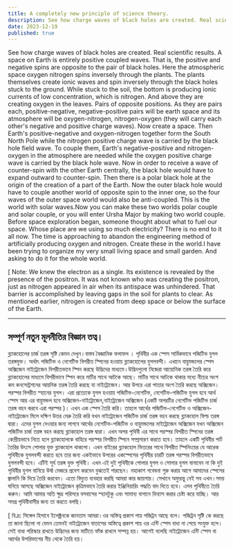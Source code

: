 ```yaml
---
title: A completely new principle of science theory.
description: See how charge waves of black holes are created. Real scientific results.
date: 2023-12-19
published: true
---
```


See how charge waves of black holes are created. Real scientific results.
A space on Earth is entirely positive coupled waves. That is, the positive and negative spins are opposite to the pair of black holes. Here the atmospheric space oxygen nitrogen spins inversely through the plants. The plants themselves create ionic waves and spin inversely through the black holes stuck to the ground.
             While stuck to the soil, the bottom is producing ionic currents of low concentration, which is nitrogen. And above they are creating oxygen in the leaves. Pairs of opposite positions. As they are pairs each, positive-negative, negative-positive pairs will be earth space and its atmosphere will be oxygen-nitrogen, nitrogen-oxygen (they will carry each other's negative and positive charge waves).
            Now create a space. Then Earth's positive-negative and oxygen-nitrogen together form the South North Pole while the nitrogen positive charge wave is carried by the black hole field wave. To couple them, Earth's negative-positive and nitrogen-oxygen in the atmosphere are needed while the oxygen positive charge wave is carried by the black hole wave.
Now in order to receive a wave of counter-spin with the other Earth centrally, the black hole would have to expand outward to counter-spin. Then there is a polar black hole at the origin of the creation of a part of the Earth. Now the outer black hole would have to couple another world of opposite spin to the inner one, so the four waves of the outer space world would also be anti-coupled. This is the world with solar waves.Now you can make these two worlds polar couple and solar couple, or you will enter Ursha Major by making two world couple. Before space exploration began, someone thought about what to fuel our space. Whose place are we using so much electricity? There is no end to it all now. The time is approaching to abandon the engineering method of artificially producing oxygen and nitrogen. Create these in the world.I have been trying to organize my very small living space and small garden. And asking to do it for the whole world.

[ Note:
We knew the electron as a single. Its existence is revealed by the presence of the positron. It was not known who was creating the positron, just as nitrogen appeared in air when its antispace was unhindered. That barrier is accomplished by leaving gaps in the soil for plants to clear. As mentioned earlier, nitrogen is created from deep space or below the surface of the Earth.

---

## সম্পূর্ণ নতুন মূলনীতির বিজ্ঞান তত্ব।

ব্ল‍্যাকহোলের চার্জ তরঙ্গ সৃষ্টি কেমন দেখুন।বাস্তব বৈজ্ঞানিক ফলাফল ।
পৃথিবীর এক স্পেস সার্বিকভাবে পজিটিভ যুগল তরঙ্গযুক্ত। অর্থাৎ পজিটিভ ও  নেগেটিভ বিপরীত স্পিনের হওয়ায় ব্ল‍্যাকহোলের যুগলবন্দী। এখানে বায়ুমন্ডলের স্পেস অক্সিজেন নাইট্রোজেন বিপরীতভাবে স্পিন করছে উদ্ভিদের মাধ‍্যমে।উদ্ভিদগুলো নিজেরা আয়োনিক তরঙ্গ তৈরি করে ব্ল‍্যাকহোলের মাধ‍্যমে বিপরীভাবে স্পিন করে মাটির সাথে আটকে আছে। মাটির সাথে আটকে থাকার মধ‍্যে নীচের  অংশ কম কনসেন্ট্রশনের আয়নিক তরঙ্গ তৈরি করছে যা নাইট্রোজেন। আর উপরে এরা পাতার অংশ তৈরি করছে অক্সিজেন। পরস্পর বিপরীত স্হানের যুগল। এরা প্রত‍্যেকে যুগল হওয়ায় পজিটিভ-নেগেটিভ, নেগেটিভ-পজিটিভ যুগল হবে আর্থ স্পেস আর এর বায়ুমন্ডল হবে অক্সিজেন-নাইট্রোজেন,নাইট্রোজেন অক্সিজেন  (একটি অপরটির নেগেটিভ পজিটিভ চার্জ তরঙ্গ বহন করবে এরা পরস্পর )। এখন এক স্পেস তৈরি করি। তাহলে আর্থের পজিটিভ-নেগেটিভ ও অক্সিজেন-নাইট্রোজেন মিলে দক্ষিণ উত্তর মেরু তৈরি করি যখন নাইট্রোজেন পজিটিভ চার্জ তরঙ্গ বহন করছে ব্ল‍্যাকহোল ফিল্ড তরঙ্গ দ্বারা। এদের যুগল দেওয়ার জন‍্য লাগবে আর্থের নেগেটিভ-পজিটিভ ও বায়ুমন্ডলের নাইট্রোজেন অক্সিজেন যখন অক্সিজেন পজিটিভ চার্জ তরঙ্গ বহন করছে ব্ল‍্যাকহোল তরঙ্গ দ্বারা।
             এখন অপর পৃথিবী এর সাথে পরস্পর বিপরীত স্পিনের তরঙ্গ কেন্দ্রীয়ভাবে নিতে হলে ব্ল‍্যাকহোলকে বাহিরে পরস্পর বিপরীত স্পিনে  সম্প্রসারণ করতে হবে। তাহলে একটি পৃথিবীর  পার্ট তৈরির উৎসে পোলার যুক্ত ব্ল‍্যাকহোল  থাকলো। এখন বাইরের ব্ল‍্যাকহোল ভিতরের সাথে বিপরীত স্পিনিংয়ের যে আরেক পৃথিবীকে যুগলবন্দী করতে হবে তার জন‍্য একইভাবে উপরের একস্পেসের পৃথিবীর চারটি তরঙ্গ পরস্পর বিপরীতভাবে যুগলবন্দী হবে। এটিই সূর্য তরঙ্গ যুক্ত পৃথিবী। এখন এই দুই পৃথিবীকে পোলার যুগল ও সোলার যুগল বানাবেন না কি দুই পৃথিবীর যুগল বানিয়ে উর্ষা মেজরে প্রবেশ করবেন বুঝতেই পারছেন। মহাকাশ গবেষনা শুরু করার আগে আমাদের স্পেসের জ্বালানি কি দিয়ে তৈরি করবেন। এতো বিদ‍্যুত ব‍্যবহার করছি আমরা কার জায়গায়। সেখানে অফুরন্তু নেই সব এখন।সময় ঘনিয়ে আসছে অক্সিজেন নাইট্রোজেন কৃত্রিমভাবে তৈরি করার ইঞ্জিনিয়ারিং পদ্ধতি বাদ দিতে হবে। এসব পৃথিবীতে তৈরি করুন। আমি আমার অতি ক্ষুদ্র পরিসরে বসবাসের স্হানটুকু এবং সামান‍্য বাগানে বিন‍্যাস করার চেষ্টা করে যাচ্ছি। আর সমগ্র পৃথিবীবাসীর জন‍্য তা করতে বলছি।

[ বি.দ্র:
সিঙ্গেল হিসাবে ইলেক্ট্রনকে জানতাম আমরা।ওর অস্তিত্ব প্রকাশ পায় পজিট্রন আছে বলে। পজিট্রন সৃষ্টি কে করছে তা জানা ছিলো না যেমন তেমনই নাইট্রোজেন বাতাসের অস্তিত্বে প্রকাশ পায় ওর এন্টি স্পেস বাধা না পেয়ে সংযুক্ত হলে।  সেই বাধা পরিস্কার রাখতে উদ্ভিদের জন‍্য মাটিতে ফাঁক রাখলে সম্পন্ন হয়। আগেই বলেছি নাইট্রোজেন এন্টি স্পেস বা আর্থের উপরিভাগের নীচ থেকে তৈরি হয়।
